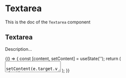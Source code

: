 <!--- Textarea.stories.mdx --->


<Meta
  title="Design System/Molecules/Textarea"
  component={Textarea}
/>

# Textarea

This is the doc of the `Textarea` component

## Textarea

Description...

<Canvas>
  <Story name="base">
    {() => {
      const [content, setContent] = useState('');
      return (
        <Box padding={10}>
          <Textarea
            placeholder="This is a content placeholder"
            label="Content"
            name="content"
            hint="Description line"
            error={content.length < 5 ? 'Content is too short' : undefined}
            onChange={(e) => setContent(e.target.value)}
            labelAction={
              <Tooltip description="Content of the tooltip" position="right">
                <button
                  aria-label="Information about the email"
                  style={{ border: 'none', padding: 0, background: 'transparent' }}
                >
                  <HelpIcon aria-hidden={true} />
                </button>
              </Tooltip>
            }
          >
            {content}
          </Textarea>
        </Box>
      );
    }}
  </Story>
</Canvas>
